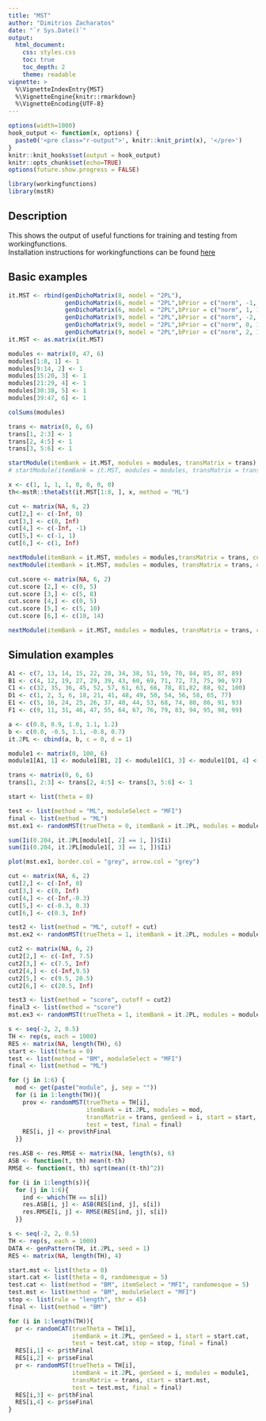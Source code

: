 ```yaml
---
title: "MST"
author: "Dimitrios Zacharatos"
date: "`r Sys.Date()`"
output:
  html_document:
    css: styles.css
    toc: true
    toc_depth: 2
    theme: readable
vignette: >
  %\VignetteIndexEntry{MST}
  %\VignetteEngine{knitr::rmarkdown}
  %\VignetteEncoding{UTF-8}
---
```


```r
options(width=1000)
hook_output <- function(x, options) {
  paste0('<pre class="r-output">', knitr::knit_print(x), '</pre>')
}
knitr::knit_hooks$set(output = hook_output)
knitr::opts_chunk$set(echo=TRUE)
options(future.show.progress = FALSE)
```

```r
library(workingfunctions)
library(mstR)
```

## Description
This shows the output of useful functions for training and testing from workingfunctions.  
Installation instructions for workingfunctions can be found [here](https://github.com/sedzinfo/workingfunctions)

## Basic examples
```r
it.MST <- rbind(genDichoMatrix(8, model = "2PL"), 
                genDichoMatrix(6, model = "2PL",bPrior = c("norm", -1, 1)),
                genDichoMatrix(6, model = "2PL",bPrior = c("norm", 1, 1)),
                genDichoMatrix(9, model = "2PL",bPrior = c("norm", -2, 1)),
                genDichoMatrix(9, model = "2PL",bPrior = c("norm", 0, 1)),
                genDichoMatrix(9, model = "2PL",bPrior = c("norm", 2, 1)))
it.MST <- as.matrix(it.MST)

modules <- matrix(0, 47, 6)
modules[1:8, 1] <- 1
modules[9:14, 2] <- 1
modules[15:20, 3] <- 1
modules[21:29, 4] <- 1
modules[30:38, 5] <- 1
modules[39:47, 6] <- 1

colSums(modules)

trans <- matrix(0, 6, 6)
trans[1, 2:3] <- 1
trans[2, 4:5] <- 1
trans[3, 5:6] <- 1

startModule(itemBank = it.MST, modules = modules, transMatrix = trans)
# startModule(itemBank = it.MST, modules = modules, transMatrix = trans, fixModule = 3)

x <- c(1, 1, 1, 1, 0, 0, 0, 0)
th<-mstR::thetaEst(it.MST[1:8, ], x, method = "ML")

cut <- matrix(NA, 6, 2)
cut[2,] <- c(-Inf, 0)
cut[3,] <- c(0, Inf)
cut[4,] <- c(-Inf, -1)
cut[5,] <- c(-1, 1)
cut[6,] <- c(1, Inf)

nextModule(itemBank = it.MST, modules = modules,transMatrix = trans, current.module = 1, out = 1:8, cutoff = cut, theta = th)
nextModule(itemBank = it.MST, modules = modules, transMatrix = trans, current.module = 1, out = 1:8, cutoff = cut, theta = -0.2)

cut.score <- matrix(NA, 6, 2)
cut.score [2,] <- c(0, 5)
cut.score [3,] <- c(5, 8)
cut.score [4,] <- c(0, 5)
cut.score [5,] <- c(5, 10)
cut.score [6,] <- c(10, 14)

nextModule(itemBank = it.MST, modules = modules, transMatrix = trans, current.module = 3, out = c(1:8, 15:20), cutoff = cut.score,theta = th)

```


## Simulation examples
```r
A1 <- c(7, 13, 14, 15, 22, 28, 34, 38, 51, 59, 70, 84, 85, 87, 89)
B1 <- c(4, 12, 19, 27, 29, 39, 43, 60, 69, 71, 72, 73, 75, 90, 97)
C1 <- c(32, 35, 36, 45, 52, 57, 61, 63, 66, 78, 81,82, 88, 92, 100)
D1 <- c(1, 2, 3, 6, 18, 21, 41, 48, 49, 50, 54, 56, 58, 65, 77)
E1 <- c(5, 16, 24, 25, 26, 37, 40, 44, 53, 68, 74, 80, 86, 91, 93)
F1 <- c(9, 11, 31, 46, 47, 55, 64, 67, 76, 79, 83, 94, 95, 98, 99)

a <- c(0.8, 0.9, 1.0, 1.1, 1.2)
b <- c(0.0, -0.5, 1.1, -0.8, 0.7)
it.2PL <- cbind(a, b, c = 0, d = 1)

module1 <- matrix(0, 100, 6)
module1[A1, 1] <- module1[B1, 2] <- module1[C1, 3] <- module1[D1, 4] <- module1[E1, 5] <- module1[F1, 6] <- 1

trans <- matrix(0, 6, 6)
trans[1, 2:3] <- trans[2, 4:5] <- trans[3, 5:6] <- 1

start <- list(theta = 0)

test <- list(method = "ML", moduleSelect = "MFI")
final <- list(method = "ML")
mst.ex1 <- randomMST(trueTheta = 0, itemBank = it.2PL, modules = module1, transMatrix = trans, genSeed = 1, start = start, test = test, final = final)

sum(Ii(0.204, it.2PL[module1[, 2] == 1, ])$Ii)
sum(Ii(0.204, it.2PL[module1[, 3] == 1, ])$Ii)

plot(mst.ex1, border.col = "grey", arrow.col = "grey")

cut <- matrix(NA, 6, 2)
cut[2,] <- c(-Inf, 0)
cut[3,] <- c(0, Inf)
cut[4,] <- c(-Inf,-0.3)
cut[5,] <- c(-0.3, 0.3)
cut[6,] <- c(0.3, Inf)

test2 <- list(method = "ML", cutoff = cut)
mst.ex2 <- randomMST(trueTheta = 1, itemBank = it.2PL, modules = module1, transMatrix = trans, genSeed = 1, start = start, test = test2, final = final)

cut2 <- matrix(NA, 6, 2)
cut2[2,] <- c(-Inf, 7.5)
cut2[3,] <- c(7.5, Inf)
cut2[4,] <- c(-Inf,9.5)
cut2[5,] <- c(9.5, 20.5)
cut2[6,] <- c(20.5, Inf)

test3 <- list(method = "score", cutoff = cut2)
final3 <- list(method = "score")
mst.ex3 <- randomMST(trueTheta = 1, itemBank = it.2PL, modules = module1, transMatrix = trans, genSeed = 1, start = start, test = test3, final = final)

s <- seq(-2, 2, 0.5)
TH <- rep(s, each = 1000)
RES <- matrix(NA, length(TH), 6)
start <- list(theta = 0)
test <- list(method = "BM", moduleSelect = "MFI")
final <- list(method = "ML")

for (j in 1:6) { 
  mod <- get(paste("module", j, sep = ""))
  for (i in 1:length(TH)){
    prov <- randomMST(trueTheta = TH[i],
                      itemBank = it.2PL, modules = mod,
                      transMatrix = trans, genSeed = i, start = start,
                      test = test, final = final)
    RES[i, j] <- prov$thFinal
  }}

res.ASB <- res.RMSE <- matrix(NA, length(s), 6)
ASB <- function(t, th) mean(t-th)
RMSE <- function(t, th) sqrt(mean((t-th)^2))

for (i in 1:length(s)){
  for (j in 1:6){
    ind <- which(TH == s[i])
    res.ASB[i, j] <- ASB(RES[ind, j], s[i])
    res.RMSE[i, j] <- RMSE(RES[ind, j], s[i])
  }}

s <- seq(-2, 2, 0.5)
TH <- rep(s, each = 1000)
DATA <- genPattern(TH, it.2PL, seed = 1)
RES <- matrix(NA, length(TH), 4)

start.mst <- list(theta = 0)
start.cat <- list(theta = 0, randomesque = 5)
test.cat <- list(method = "BM", itemSelect = "MFI", randomesque = 5)
test.mst <- list(method = "BM", moduleSelect = "MFI")
stop <- list(rule = "length", thr = 45)
final <- list(method = "BM")

for (i in 1:length(TH)){
  pr <- randomCAT(trueTheta = TH[i],
                  itemBank = it.2PL, genSeed = i, start = start.cat,
                  test = test.cat, stop = stop, final = final)
  RES[i,1] <- pr$thFinal
  RES[i,2] <- pr$seFinal
  pr <- randomMST(trueTheta = TH[i],
                  itemBank = it.2PL, genSeed = i, modules = module1,
                  transMatrix = trans, start = start.mst,
                  test = test.mst, final = final)
  RES[i,3] <- pr$thFinal
  RES[i,4] <- pr$seFinal
}


```





























